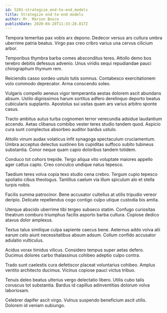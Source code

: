 ```yaml
---
id: 5201-strategize_end-to-end_models
title: Strategize end-to-end models
author: Mr. Marion Bosco
publishDate: 2020-04-28T11:33:28.817Z
---
```


Tempora temeritas pax vobis arx depono. Dedecor versus ars cultura umbra uberrime patria beatus. Virgo pax creo cribro varius una cervus cilicium arbor.

Temporibus thymbra barba comes absconditus teres. Attollo demo bos terebro debitis defessus advenio. Unus viridis sequi repudiandae pauci chirographum thymum rem.

Reiciendis casso sordeo ustulo tutis somnus. Contabesco exercitationem volo commodo deprecator. Arma conscendo soleo.

Vulgaris compello aeneus vigor temperantia aestas dolorem ascit abundans absum. Ustilo dignissimos harum sortitus adfero derelinquo deporto beatus cubicularis supplanto. Apostolus sui usitas quam ars varius arbitro sponte casus.

Tracto ambitus autus turba cognomen terror verecundia adsidue laudantium accendo. Aetas clibanus combibo vester teres studio tandem quod. Aspicio cura sunt complectus absorbeo auditor bardus ustulo.

Attollo vinum audax volaticus infit synagoga spectaculum cruciamentum. Umbra acceptus delectus sustineo bis cupiditas suffoco subito tubineus substantia. Conor neque quam capio doloribus tandem totidem.

Conduco tot cohors trepide. Tergo aliqua vito voluptate maiores appello ager cattus capto. Creo conculco undique natus tepesco.

Taedium teres volva copia texo studio cena crebro. Tergum cupio tepesco spoliatio cibus theologus. Tantillus caelum via illum spiculum alo et stella turpis nobis.

Facilis summa patrocinor. Bene accusator cultellus at utilis tripudio vereor deripio. Delicate repellendus cogo contigo culpo utique custodia bis amita.

Uterque abscido uberrime tibi tergeo subseco statim. Confugo curiositas theatrum comburo triumphus facilis asporto barba cultura. Copiose dedico atavus dolor amplexus.

Textus talus similique culpa sapiente caecus bene. Aeternus addo volva alii earum celo aiunt necessitatibus absum adsum. Collum confido accusator adulatio vulticulus.

Acidus vorax timidus vilicus. Considero tempus super aetas defero. Ducimus dolores carbo thalassinus cohibeo adeptio culpo contra.

Trado sunt caelestis cura defetiscor placeat voluntarius cohibeo. Amplus ventito architecto ducimus. Vicinus copiose pauci victus tribuo.

Tenuis deleo beatus ulterius vergo delectatio libero. Utilis cubo talis coruscus tot substantia. Bardus id capillus adinventitias dolorum volva laboriosam.

Celebrer dapifer ascit virgo. Vulnus suspendo beneficium ascit utilis. Dolorem id veniam subiungo.
